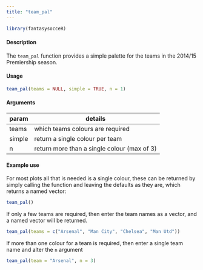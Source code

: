 ```yaml
---
title: "team_pal"
---
```


```r
library(fantasysocceR)
```

#### Description

The `team_pal` function provides a simple palette for the teams in the 2014/15 Premiership season.

#### Usage
```r
team_pal(teams = NULL, simple = TRUE, n = 1)
```

#### Arguments

param | details
------|--------
teams | which teams colours are required
simple | return a single colour per team
n | return more than a single colour (max of 3)

#### Example use

For most plots all that is needed is a single colour, these can be returned by simply calling the function and leaving the defaults as they are, which returns a named vector:

```r
team_pal()
```

If only a few teams are required, then enter the team names as a vector, and a named vector will be returned.

```r
team_pal(teams = c("Arsenal", "Man City", "Chelsea", "Man Utd"))
```

If more than one colour for a team is required, then enter a single team name and alter the `n` argument

```r
team_pal(team = "Arsenal", n = 3)
```
